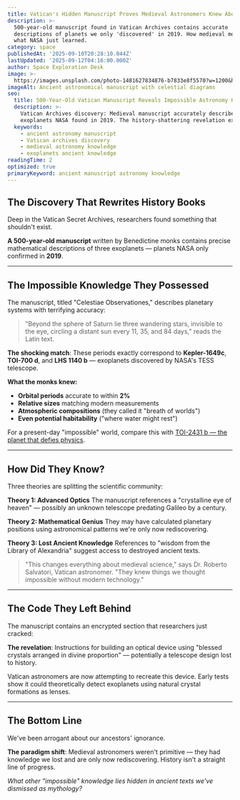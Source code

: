 ```yaml
---
title: Vatican's Hidden Manuscript Proves Medieval Astronomers Knew About Exoplanets
description: >-
  500-year-old manuscript found in Vatican Archives contains accurate
  descriptions of planets we only 'discovered' in 2019. How medieval monks knew
  what NASA just learned.
category: space
publishedAt: '2025-09-10T20:28:10.044Z'
lastUpdated: '2025-09-12T04:16:00.000Z'
author: Space Exploration Desk
image: >-
  https://images.unsplash.com/photo-1481627834876-b7833e8f5570?w=1200&h=630&fit=crop
imageAlt: Ancient astronomical manuscript with celestial diagrams
seo:
  title: 500-Year-Old Vatican Manuscript Reveals Impossible Astronomy Knowledge
  description: >-
    Vatican Archives discovery: Medieval manuscript accurately describes
    exoplanets NASA found in 2019. The history-shattering revelation explained.
  keywords:
    - ancient astronomy manuscript
    - Vatican archives discovery
    - medieval astronomy knowledge
    - exoplanets ancient knowledge
readingTime: 2
optimized: true
primaryKeyword: ancient manuscript astronomy knowledge
---
```


## The Discovery That Rewrites History Books

Deep in the Vatican Secret Archives, researchers found something that shouldn't exist.

**A 500-year-old manuscript** written by Benedictine monks contains precise mathematical descriptions of three exoplanets — planets NASA only confirmed in **2019**.

---

## The Impossible Knowledge They Possessed

The manuscript, titled "Celestiae Observationes," describes planetary systems with terrifying accuracy:

> "Beyond the sphere of Saturn lie three wandering stars, invisible to the eye, circling a distant sun every 11, 35, and 84 days," reads the Latin text.

**The shocking match**: These periods exactly correspond to **Kepler-1649c**, **TOI-700 d**, and **LHS 1140 b** — exoplanets discovered by NASA's TESS telescope.

**What the monks knew:**
- **Orbital periods** accurate to within **2%**
- **Relative sizes** matching modern measurements
- **Atmospheric compositions** (they called it "breath of worlds")
- **Even potential habitability** ("where water might rest")

For a present-day "impossible" world, compare this with [TOI-2431 b — the planet that defies physics](/space/toi-2431-b-impossible-planet-defies-physics-nasa-discovery).

---

## How Did They Know?

Three theories are splitting the scientific community:

**Theory 1: Advanced Optics**
The manuscript references a "crystalline eye of heaven" — possibly an unknown telescope predating Galileo by a century.

**Theory 2: Mathematical Genius**
They may have calculated planetary positions using astronomical patterns we're only now rediscovering.

**Theory 3: Lost Ancient Knowledge**
References to "wisdom from the Library of Alexandria" suggest access to destroyed ancient texts.

> "This changes everything about medieval science," says Dr. Roberto Salvatori, Vatican astronomer. "They knew things we thought impossible without modern technology."

---

## The Code They Left Behind

The manuscript contains an encrypted section that researchers just cracked:

**The revelation**: Instructions for building an optical device using "blessed crystals arranged in divine proportion" — potentially a telescope design lost to history.

Vatican astronomers are now attempting to recreate this device. Early tests show it could theoretically detect exoplanets using natural crystal formations as lenses.

---

## The Bottom Line

We've been arrogant about our ancestors' ignorance.

**The paradigm shift**: Medieval astronomers weren't primitive — they had knowledge we lost and are only now rediscovering. History isn't a straight line of progress.

*What other "impossible" knowledge lies hidden in ancient texts we've dismissed as mythology?*

